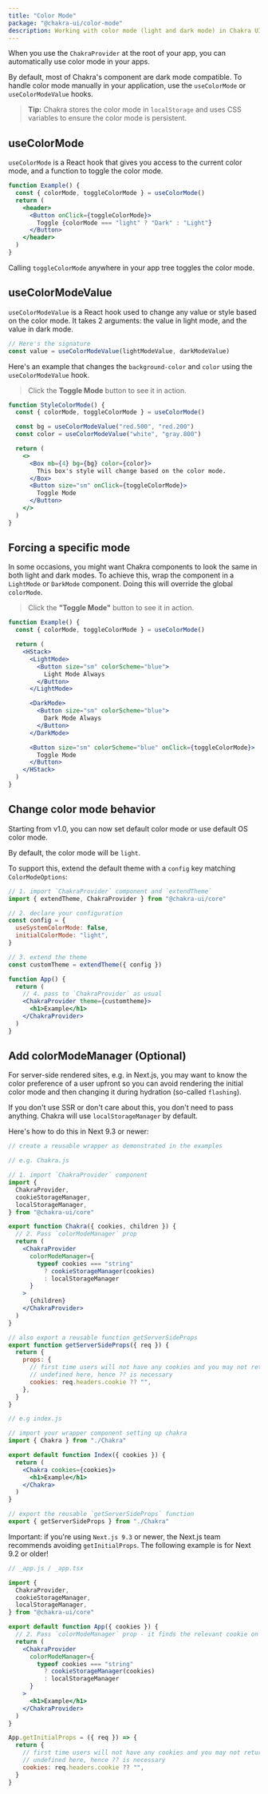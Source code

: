 ```yaml
---
title: "Color Mode"
package: "@chakra-ui/color-mode"
description: Working with color mode (light and dark mode) in Chakra UI
---
```


When you use the `ChakraProvider` at the root of your app, you can automatically
use color mode in your apps.

By default, most of Chakra's component are dark mode compatible. To handle color
mode manually in your application, use the `useColorMode` or `useColorModeValue`
hooks.

> **Tip:** Chakra stores the color mode in `localStorage` and uses CSS variables
> to ensure the color mode is persistent.

## useColorMode

`useColorMode` is a React hook that gives you access to the current color mode,
and a function to toggle the color mode.

```jsx
function Example() {
  const { colorMode, toggleColorMode } = useColorMode()
  return (
    <header>
      <Button onClick={toggleColorMode}>
        Toggle {colorMode === "light" ? "Dark" : "Light"}
      </Button>
    </header>
  )
}
```

Calling `toggleColorMode` anywhere in your app tree toggles the color mode.

## useColorModeValue

`useColorModeValue` is a React hook used to change any value or style based on
the color mode. It takes 2 arguments: the value in light mode, and the value in
dark mode.

```jsx live=false
// Here's the signature
const value = useColorModeValue(lightModeValue, darkModeValue)
```

Here's an example that changes the `background-color` and `color` using the
`useColorModeValue` hook.

> Click the **Toggle Mode** button to see it in action.

```jsx
function StyleColorMode() {
  const { colorMode, toggleColorMode } = useColorMode()

  const bg = useColorModeValue("red.500", "red.200")
  const color = useColorModeValue("white", "gray.800")

  return (
    <>
      <Box mb={4} bg={bg} color={color}>
        This box's style will change based on the color mode.
      </Box>
      <Button size="sm" onClick={toggleColorMode}>
        Toggle Mode
      </Button>
    </>
  )
}
```

## Forcing a specific mode

In some occasions, you might want Chakra components to look the same in both
light and dark modes. To achieve this, wrap the component in a `LightMode` or
`DarkMode` component. Doing this will override the global `colorMode`.

> Click the **"Toggle Mode"** button to see it in action.

```jsx
function Example() {
  const { colorMode, toggleColorMode } = useColorMode()

  return (
    <HStack>
      <LightMode>
        <Button size="sm" colorScheme="blue">
          Light Mode Always
        </Button>
      </LightMode>

      <DarkMode>
        <Button size="sm" colorScheme="blue">
          Dark Mode Always
        </Button>
      </DarkMode>

      <Button size="sm" colorScheme="blue" onClick={toggleColorMode}>
        Toggle Mode
      </Button>
    </HStack>
  )
}
```

## Change color mode behavior

Starting from v1.0, you can now set default color mode or use default OS color
mode.

By default, the color mode will be `light`.

To support this, extend the default theme with a `config` key matching
`ColorModeOptions`:

```jsx live=false
// 1. import `ChakraProvider` component and `extendTheme`
import { extendTheme, ChakraProvider } from "@chakra-ui/core"

// 2. declare your configuration
const config = {
  useSystemColorMode: false,
  initialColorMode: "light",
}

// 3. extend the theme
const customTheme = extendTheme({ config })

function App() {
  return (
    // 4. pass to `ChakraProvider` as usual
    <ChakraProvider theme={customtheme}>
      <h1>Example</h1>
    </ChakraProvider>
  )
}
```

## Add colorModeManager (Optional)

For server-side rendered sites, e.g. in Next.js, you may want to know the color
preference of a user upfront so you can avoid rendering the initial color mode
and then changing it during hydration (so-called `flashing`).

If you don't use SSR or don't care about this, you don't need to pass anything.
Chakra will use `localStorageManager` by default.

Here's how to do this in Next 9.3 or newer:

```jsx live=false
// create a reusable wrapper as demonstrated in the examples

// e.g. Chakra.js

// 1. import `ChakraProvider` component
import {
  ChakraProvider,
  cookieStorageManager,
  localStorageManager,
} from "@chakra-ui/core"

export function Chakra({ cookies, children }) {
  // 2. Pass `colorModeManager` prop
  return (
    <ChakraProvider
      colorModeManager={
        typeof cookies === "string"
          ? cookieStorageManager(cookies)
          : localStorageManager
      }
    >
      {children}
    </ChakraProvider>
  )
}

// also export a reusable function getServerSideProps
export function getServerSideProps({ req }) {
  return {
    props: {
      // first time users will not have any cookies and you may not return
      // undefined here, hence ?? is necessary
      cookies: req.headers.cookie ?? "",
    },
  }
}

// e.g index.js

// import your wrapper component setting up chakra
import { Chakra } from "./Chakra"

export default function Index({ cookies }) {
  return (
    <Chakra cookies={cookies}>
      <h1>Example</h1>
    </Chakra>
  )
}

// export the reusable `getServerSideProps` function
export { getServerSideProps } from "./Chakra"
```

Important: if you're using `Next.js 9.3` or newer, the Next.js team recommends
avoiding `getInitialProps`. The following example is for Next 9.2 or older!

```jsx live=false
// _app.js / _app.tsx

import {
  ChakraProvider,
  cookieStorageManager,
  localStorageManager,
} from "@chakra-ui/core"

export default function App({ cookies }) {
  // 2. Pass `colorModeManager` prop - it finds the relevant cookie on its own
  return (
    <ChakraProvider
      colorModeManager={
        typeof cookies === "string"
          ? cookieStorageManager(cookies)
          : localStorageManager
      }
    >
      <h1>Example</h1>
    </ChakraProvider>
  )
}

App.getInitialProps = ({ req }) => {
  return {
    // first time users will not have any cookies and you may not return
    // undefined here, hence ?? is necessary
    cookies: req.headers.cookie ?? "",
  }
}
```
